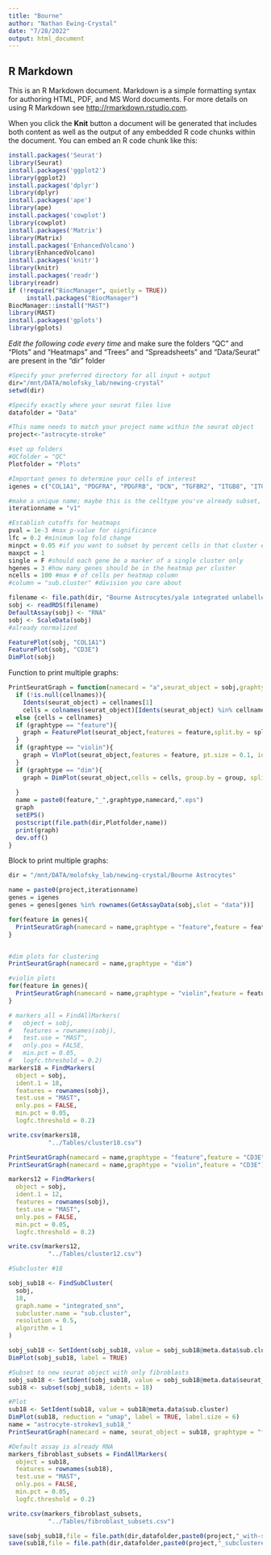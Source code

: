 ```yaml
---
title: "Bourne"
author: "Nathan Ewing-Crystal"
date: "7/28/2022"
output: html_document
---
```


## R Markdown

This is an R Markdown document. Markdown is a simple formatting syntax for authoring HTML, PDF, and MS Word documents. For more details on using R Markdown see <http://rmarkdown.rstudio.com>.

When you click the **Knit** button a document will be generated that includes both content as well as the output of any embedded R code chunks within the document. You can embed an R code chunk like this:

```r
install.packages('Seurat')
library(Seurat)
install.packages('ggplot2')
library(ggplot2)
install.packages('dplyr')
library(dplyr)
install.packages('ape')
library(ape)
install.packages('cowplot')
library(cowplot)
install.packages('Matrix')
library(Matrix)
install.packages('EnhancedVolcano')
library(EnhancedVolcano)
install.packages('knitr')
library(knitr)
install.packages('readr')
library(readr)
if (!require("BiocManager", quietly = TRUE))
     install.packages("BiocManager")
BiocManager::install("MAST")
library(MAST)
install.packages('gplots')
library(gplots)
```

*Edit the following code every time* 
and make sure the folders "QC" and "Plots" and "Heatmaps" and "Trees" and "Spreadsheets" and "Data/Seurat" are present in the "dir" folder
```r
#Specify your preferred directory for all input + output
dir="/mnt/DATA/molofsky_lab/newing-crystal"
setwd(dir)

#Specify exactly where your seurat files live
datafolder = "Data"

#This name needs to match your project name within the seurat object
project<-"astrocyte-stroke" 

#set up folders
#QCfolder = "QC"
Plotfolder = "Plots"

#Important genes to determine your cells of interest
igenes = c("COL1A1", "PDGFRA", "PDGFRB", "DCN", "TGFBR2", "ITGB8", "ITGB1", "ITGAV", "OLIG2", "GFAP", "PTPRC", "ITGAM", "DES")

#make a unique name; maybe this is the celltype you've already subset, or the age you're looking at, etc.
iterationname = "v1"

#Establish cutoffs for heatmaps
pval = 1e-3 #max p-value for significance
lfc = 0.2 #minimum log fold change
minpct = 0.05 #if you want to subset by percent cells in that cluster expressing the gene
maxpct = 1
single = F #should each gene be a marker of a single cluster only
hgenes = 3 #how many genes should be in the heatmap per cluster
ncells = 100 #max # of cells per heatmap column
#column = "sub.cluster" #division you care about

```

```r
filename <- file.path(dir, "Bourne Astrocytes/yale integrated unlabelled.rds")
sobj <- readRDS(filename)
DefaultAssay(sobj) <- "RNA"
sobj <- ScaleData(sobj)
#already normalized
```


```r
FeaturePlot(sobj, "COL1A1")
FeaturePlot(sobj, "CD3E")
DimPlot(sobj)
```

Function to print multiple graphs: 
```r
PrintSeuratGraph = function(namecard = "a",seurat_object = sobj,graphtype = "feature",feature = NULL,group = NULL,split=NULL,cellnames=NULL){
  if (!is.null(cellnames)){
    Idents(seurat_object) = cellnames[1]
    cells = colnames(seurat_object)[Idents(seurat_object) %in% cellnames[2:length(cellnames)]]} 
  else {cells = cellnames}
  if (graphtype == "feature"){
    graph = FeaturePlot(seurat_object,features = feature,split.by = split, cells = cells,cols = c("lightyellow","darkred"))
  }
  if (graphtype == "violin"){
    graph = VlnPlot(seurat_object,features = feature, pt.size = 0.1, idents = cellnames[2:length(cellnames)],group.by = group, split.by = split)
  }
  if (graphtype == "dim"){
    graph = DimPlot(seurat_object,cells = cells, group.by = group, split.by = split)
    
  }
  name = paste0(feature,"_",graphtype,namecard,".eps")
  graph
  setEPS()
  postscript(file.path(dir,Plotfolder,name))
  print(graph)
  dev.off()
}
```

Block to print multiple graphs: 
```r
dir = "/mnt/DATA/molofsky_lab/newing-crystal/Bourne Astrocytes"

name = paste0(project,iterationname)
genes = igenes
genes = genes[genes %in% rownames(GetAssayData(sobj,slot = "data"))]

for(feature in genes){
  PrintSeuratGraph(namecard = name,graphtype = "feature",feature = feature)
}


#dim plots for clustering
PrintSeuratGraph(namecard = name,graphtype = "dim")

#violin plots
for(feature in genes){
  PrintSeuratGraph(namecard = name,graphtype = "violin",feature = feature,group = "seurat_clusters")
}
```


```r
# markers_all = FindAllMarkers(
#   object = sobj,
#   features = rownames(sobj),
#   test.use = "MAST", 
#   only.pos = FALSE, 
#   min.pct = 0.05, 
#   logfc.threshold = 0.2)
markers18 = FindMarkers(
  object = sobj,
  ident.1 = 18,
  features = rownames(sobj),
  test.use = "MAST",
  only.pos = FALSE,
  min.pct = 0.05,
  logfc.threshold = 0.2)

write.csv(markers18, 
           "../Tables/cluster18.csv")

PrintSeuratGraph(namecard = name,graphtype = "feature",feature = "CD3E")
PrintSeuratGraph(namecard = name,graphtype = "violin",feature = "CD3E")

markers12 = FindMarkers(
  object = sobj,
  ident.1 = 12,
  features = rownames(sobj),
  test.use = "MAST",
  only.pos = FALSE,
  min.pct = 0.05,
  logfc.threshold = 0.2)

write.csv(markers12, 
           "../Tables/cluster12.csv")
```
```r
#Subcluster #18

sobj_sub18 <- FindSubCluster(
  sobj,
  18,
  graph.name = "integrated_snn",
  subcluster.name = "sub.cluster",
  resolution = 0.5,
  algorithm = 1
)

sobj_sub18 <- SetIdent(sobj_sub18, value = sobj_sub18@meta.data$sub.cluster)
DimPlot(sobj_sub18, label = TRUE)

#Subset to new seurat object with only fibroblasts
sobj_sub18 <- SetIdent(sobj_sub18, value = sobj_sub18@meta.data$seurat_clusters)
sub18 <- subset(sobj_sub18, idents = 18)

#Plot
sub18 <- SetIdent(sub18, value = sub18@meta.data$sub.cluster)
DimPlot(sub18, reduction = "umap", label = TRUE, label.size = 6)
name = "astrocyte-strokev1_sub18_"
PrintSeuratGraph(namecard = name, seurat_object = sub18, graphtype = "feature", feature = "COL1A1")
```
```r
#Default assay is already RNA
markers_fibroblast_subsets = FindAllMarkers(
  object = sub18,
  features = rownames(sub18),
  test.use = "MAST",
  only.pos = FALSE,
  min.pct = 0.05,
  logfc.threshold = 0.2)

write.csv(markers_fibroblast_subsets, 
           "../Tables/fibroblast_subsets.csv")

```

```r
save(sobj_sub18,file = file.path(dir,datafolder,paste0(project,"_with-subclustered-fib_",iterationname,".RData")))
save(sub18,file = file.path(dir,datafolder,paste0(project,"_subclustered-fib-only_",iterationname,".RData")))
```